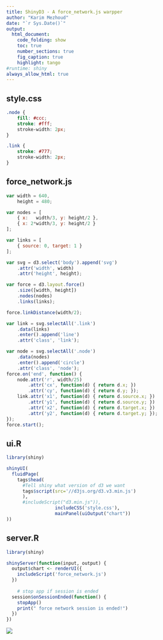```yaml
---
title: ShinyD3 - A force_network.js warpper
author: "Karim Mezhoud"
date: "`r Sys.Date()`"
output:
  html_document:
    code_folding: show
    toc: true
    number_sections: true
    fig_caption: true
    highlight: tango
#runtime: shiny
always_allow_html: true
---
```


## style.css

```css
.node {
    fill: #ccc;
    stroke: #fff;
    stroke-width: 2px;
}

.link {
    stroke: #777;
    stroke-width: 2px;
}
```


## force_network.js

```js
var width = 640,
    height = 480;

var nodes = [
    { x:   width/3, y: height/2 },
    { x: 2*width/3, y: height/2 }
];

var links = [
    { source: 0, target: 1 }
];

var svg = d3.select('body').append('svg')
    .attr('width', width)
    .attr('height', height);

var force = d3.layout.force()
    .size([width, height])
    .nodes(nodes)
    .links(links);

force.linkDistance(width/2);

var link = svg.selectAll('.link')
    .data(links)
    .enter().append('line')
    .attr('class', 'link');

var node = svg.selectAll('.node')
    .data(nodes)
    .enter().append('circle')
    .attr('class', 'node');
force.on('end', function() {
    node.attr('r', width/25)
        .attr('cx', function(d) { return d.x; })
        .attr('cy', function(d) { return d.y; });
    link.attr('x1', function(d) { return d.source.x; })
        .attr('y1', function(d) { return d.source.y; })
        .attr('x2', function(d) { return d.target.x; })
        .attr('y2', function(d) { return d.target.y; });
});
force.start();


```



## ui.R

```r
library(shiny)

shinyUI(
  fluidPage(
    tags$head(
      #Tell shiny what version of d3 we want
      tags$script(src='//d3js.org/d3.v3.min.js')
      ),
      #includeScript("d3.min.js")),
                  includeCSS('style.css'),
                  mainPanel(uiOutput("chart"))
))
```

## server.R

```r

library(shiny)

shinyServer(function(input, output) {
  output$chart <- renderUI({
    includeScript('force_network.js')
  })
  
    # stop app if session is ended
  session$onSessionEnded(function() {
    stopApp()
    print(" force network session is ended!")
  })
})
```


![](force_network.png)